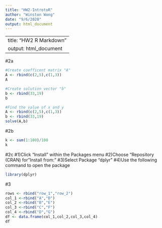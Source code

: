 ---
title: "HW2-IntrotoR"
author: "Winston Wong"
date: "9/6/2020"
output: html_document
---

---
title: "HW2 R Markdown"
output: html_document
---

#2a
```{r}
#Create coefficent matrix "A"
A <- rbind(c(2,5),c(1,3))
A
```
```{r}
#Create solution vector "b"
b <- rbind(33,19)
b
```
```{r}
#Find the value of x and y
A <- rbind(c(2,5),c(1,3))
b <- rbind(33,19)
solve(A,b)
```

#2b
```{r}
k <- sum(1:100)/100
k
```

#2c
#1)Click "Install" within the Packages menu
#2)Choose "Repository (CRAN) for "Install from:"
#3)Select Package "dplyr"
#4)Use the following command to open the package
```{r}
library(dplyr)
```

#3
```{r}
rows <- rbind("row_1","row_2")
col_1 <-rbind("A","D")
col_2 <-rbind("B","E")
col_3 <-rbind("C","F")
col_4 <-rbind("D","G")
df <- data.frame(col_1,col_2,col_3,col_4)
df

```

